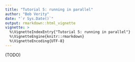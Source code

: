 ```yaml
---
title: "Tutorial 5: running in parallel"
author: "Bob Verity"
date: "`r Sys.Date()`"
output: rmarkdown::html_vignette
vignette: >
  %\VignetteIndexEntry{"Tutorial 5: running in parallel"}
  %\VignetteEngine{knitr::rmarkdown}
  %\VignetteEncoding{UTF-8}
---
```


(TODO)
